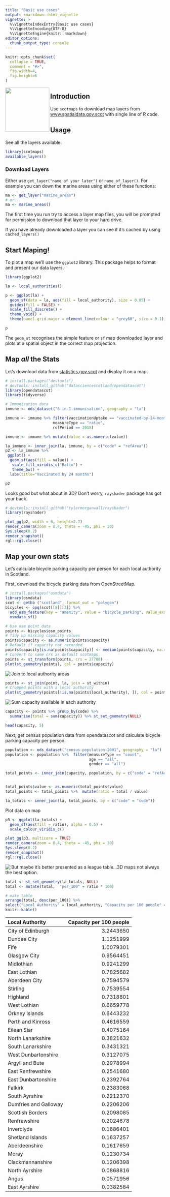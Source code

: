 ```yaml
---
title: "Basic use cases"
output: rmarkdown::html_vignette
vignette: >
  %\VignetteIndexEntry{Basic use cases}
  %\VignetteEncoding{UTF-8}
  %\VignetteEngine{knitr::rmarkdown}
editor_options: 
  chunk_output_type: console
---
```


```r
knitr::opts_chunk$set(
  collapse = TRUE,
  comment = "#>",
  fig.width=4,
  fig.height=6
)
```

<img src="../tools/readme/scotmaps-sticker.png" height="139" align="left"/>

## Introduction

Use `scotmaps` to download map layers from [www.spatialdata.gov.scot](www.spatialdata.gov.scot) with single line of R code. 

## Usage

See all the layers available: 

```r
library(scotmaps)
available_layers()
```


### Download Layers

Either use `get_layer("name of your later")` or `name_of_layer()`. For example you can down the marine areas using either of these functions:

```r
ma <- get_layer("marine_areas")
# or...
ma <- marine_areas()

```

The first time you run try to access a layer map files, you will be prompted for permission to download that layer to your hard drive.
  
If you have already downloaded a layer you can see if it's cached by using `cached_layers()`

## Start Maping!

To plot a map we'll use the `ggplot2` library. This package helps to format and present our data layers. 

```r
library(ggplot2)

la <- local_authorities()

p <- ggplot(la) +
  geom_sf(data = la, aes(fill = local_authority), size = 0.05) +
  guides(fill = FALSE) +
  scale_fill_discrete() +
  theme_void() +
  theme(panel.grid.major = element_line(colour = "grey60", size = 0.1))

p

```

The `geom_st` recognises the simple feature or `sf` map downloaded layer and plots at a spatial object in the correct map projection. 

## Map *all* the Stats

Let's download data from [statistics.gov.scot](https://statistics.gov.scot/home) and display it on a map. 
```r
# install.packages("devtools")
# devtools::install_github("datasciencescotland/opendatascot")
library(opendatascot)
library(tidyverse)

# Immunisation data
immune <- ods_dataset("6-in-1-immunisation", geography = "la")

immune <- immune %>% filter(vaccinationUptake == "vaccinated-by-24-months", 
                     measureType == "ratio",
                     refPeriod == 2018)

immune <- immune %>% mutate(value = as.numeric(value))

la_immune <- inner_join(la, immune, by = c("code" = "refArea"))
p2 <- la_immune %>% 
 ggplot() +
  geom_sf(aes(fill = value)) +
   scale_fill_viridis_c("Ratio") +
   theme_bw() +
  labs(title="Vaccinated by 24 months") 

p2

```

Looks good but what about in 3D? Don't worry, `rayshader` package has got your back.

```r
# devtools::install_github("tylermorganwall/rayshader")
library(rayshader)

plot_gg(p2, width = 6, height=2.7)
render_camera(zoom = 0.4, theta = -45, phi = 30)
Sys.sleep(0.2)
render_snapshot()
rgl::rgl.close()

```


## Map your own stats

Let's calculate bicycle parking capacity per person for each local authority in Scotland. 

First, download the bicycle parking data from OpenStreetMap.

```r
# install.packages("osmdata")
library(osmdata)
scot <- getbb ("scotland", format_out = "polygon")
bicycles <- opq(scot[[8]][3]) %>% 
  add_osm_feature(key = "amenity", value = "bicycle_parking", value_exact = TRUE) %>% 
  osmdata_sf()

# Use osm point data 
points <- bicycles$osm_points
# Tidy up missing capacity values
points$capacity <- as.numeric(points$capacity)
# Default if capacity not recorded
points$capacity[is.na(points$capacity)] <- median(points$capacity, na.rm = T) 
# Convert to same crs as default scotmaps
points <- st_transform(points, crs = 27700)
plot(st_geometry(points), col = points$capacity)
```

<img src="../tools/vignette/all-points.png" align="left"/>
  
Join to local authority areas 

```r
points <- st_join(point, la, join = st_within)
# Cropped points with a local authority
plot(st_geometry(points[!is.na(points$local_authority), ]), col = points$capacity)
```

<img src="../tools/vignette/scot-points.png" align="left"/>
  
Sum capacity available in each authority 
```r

capacity <- points %>% group_by(code) %>% 
  summarise(total = sum(capacity)) %>% st_set_geometry(NULL)

head(capacity, 5)
```

Next, get census population data from opendatascot and calculate bicycle parking capacity per person.

```r
population <- ods_dataset("census-population-2001", geography = "la")
population <- population %>%  filter(measureType == "count",
                                     age == "all",
                                     gender == "all")

total_points <- inner_join(capacity, population, by = c("code" = "refArea"))


total_points$value <- as.numeric(total_points$value)
total_points <- total_points %>%  mutate(ratio = total / value)

la_totals <- inner_join(la, total_points, by = c("code" = "code"))

```

Plot data on map

```r
p3 <- ggplot(la_totals) +
  geom_sf(aes(fill = ratio), alpha = 0.5) +
  scale_colour_viridis_c() 

plot_gg(p3, multicore = TRUE) 
render_camera(zoom = 0.4, theta = -45, phi = 30)
Sys.sleep(0.2)
render_snapshot()
rgl::rgl.close()


```

<img src="../tools/vignette/bicycle-map.png" align="left"/>
  
But maybe it's better presented as a league table...3D maps not always the best option.

```r
total <- st_set_geometry(la_totals, NULL)
total <- mutate(total,  "per_100" = ratio * 100)

# make table
arrange(total, desc(per_100)) %>% 
select("Local Authority" = local_authority, "Capacity per 100 people" = per_100) %>% 
knitr::kable()

```

|Local Authority       | Capacity per 100 people|
|:---------------------|-----------------------:|
|City of Edinburgh     |               3.2443650|
|Dundee City           |               1.1251999|
|Fife                  |               1.0079301|
|Glasgow City          |               0.9564451|
|Midlothian            |               0.9241299|
|East Lothian          |               0.7825682|
|Aberdeen City         |               0.7594579|
|Stirling              |               0.7539554|
|Highland              |               0.7318801|
|West Lothian          |               0.6659778|
|Orkney Islands        |               0.6443232|
|Perth and Kinross     |               0.4616559|
|Eilean Siar           |               0.4075164|
|North Lanarkshire     |               0.3821632|
|South Lanarkshire     |               0.3431321|
|West Dunbartonshire   |               0.3127075|
|Argyll and Bute       |               0.2978994|
|East Renfrewshire     |               0.2541680|
|East Dunbartonshire   |               0.2392764|
|Falkirk               |               0.2383068|
|South Ayrshire        |               0.2212370|
|Dumfries and Galloway |               0.2206206|
|Scottish Borders      |               0.2098085|
|Renfrewshire          |               0.2024678|
|Inverclyde            |               0.1686401|
|Shetland Islands      |               0.1637257|
|Aberdeenshire         |               0.1617659|
|Moray                 |               0.1230734|
|Clackmannanshire      |               0.1206398|
|North Ayrshire        |               0.0868816|
|Angus                 |               0.0571956|
|East Ayrshire         |               0.0382584|



